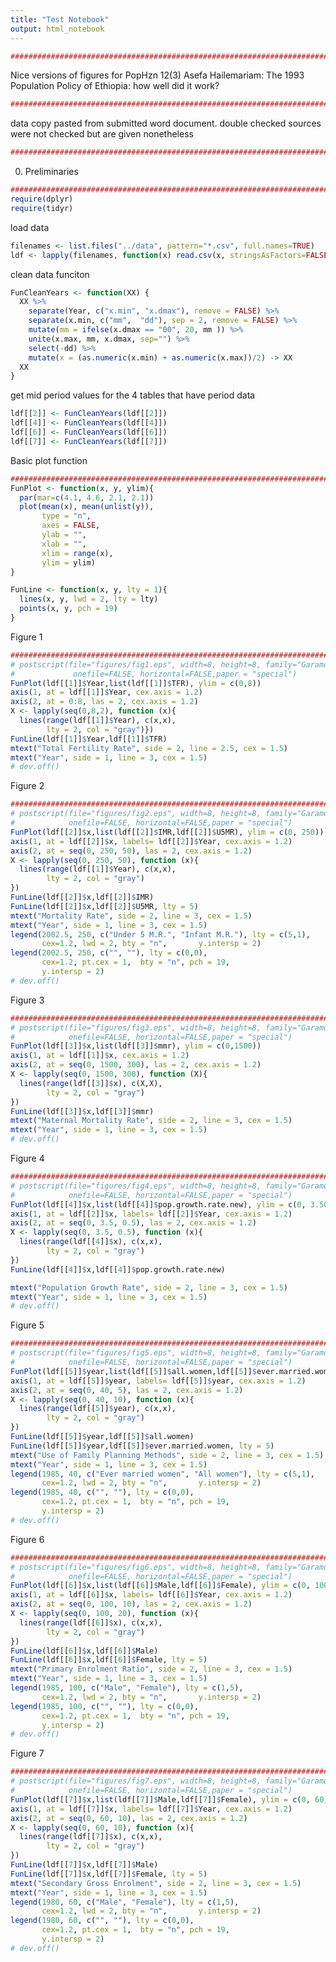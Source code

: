 ```yaml
---
title: "Test Notebook"
output: html_notebook
---
```

```r
###############################################################################
```

Nice versions of figures for PopHzn 12(3) 
Asefa Hailemariam: The 1993 Population Policy of Ethiopia: how well did it work?

```r
###############################################################################
```

data copy pasted from submitted word document. double checked
sources were not checked but are given nonetheless

```r
###############################################################################
```

00. Preliminaries

```r
###############################################################################
require(dplyr)
require(tidyr)
```

load data

```r
filenames <- list.files("../data", pattern="*.csv", full.names=TRUE)
ldf <- lapply(filenames, function(x) read.csv(x, stringsAsFactors=FALSE))
```

clean data funciton

```r
FunCleanYears <- function(XX) {
  XX %>%
    separate(Year, c("x.min", "x.dmax"), remove = FALSE) %>%
    separate(x.min, c("mm",  "dd"), sep = 2, remove = FALSE) %>%
    mutate(mm = ifelse(x.dmax == "00", 20, mm )) %>%
    unite(x.max, mm, x.dmax, sep="") %>%
    select(-dd) %>%
    mutate(x = (as.numeric(x.min) + as.numeric(x.max))/2) -> XX
  XX
}
```

get mid period values for the 4 tables that have period data

```r
ldf[[2]] <- FunCleanYears(ldf[[2]])
ldf[[4]] <- FunCleanYears(ldf[[4]])
ldf[[6]] <- FunCleanYears(ldf[[6]])
ldf[[7]] <- FunCleanYears(ldf[[7]])
```

Basic plot function 

```r
###############################################################################
FunPlot <- function(x, y, ylim){
  par(mar=c(4.1, 4.6, 2.1, 2.1))
  plot(mean(x), mean(unlist(y)),
       type = "n",
       axes = FALSE, 
       ylab = "",
       xlab = "", 
       xlim = range(x), 
       ylim = ylim)
}

FunLine <- function(x, y, lty = 1){
  lines(x, y, lwd = 2, lty = lty)
  points(x, y, pch = 19)
}
```

Figure 1

```r
###############################################################################
# postscript(file="figures/fig1.eps", width=8, height=8, family="Garamond", 
#             onefile=FALSE, horizontal=FALSE,paper = "special")
FunPlot(ldf[[1]]$Year,list(ldf[[1]]$TFR), ylim = c(0,8))
axis(1, at = ldf[[1]]$Year, cex.axis = 1.2)
axis(2, at = 0:8, las = 2, cex.axis = 1.2)
X <- lapply(seq(0,8,2), function (x){
  lines(range(ldf[[1]]$Year), c(x,x),
        lty = 2, col = "gray")})
FunLine(ldf[[1]]$Year,ldf[[1]]$TFR)
mtext("Total Fertility Rate", side = 2, line = 2.5, cex = 1.5)
mtext("Year", side = 1, line = 3, cex = 1.5)
# dev.off()
```

Figure 2

```r
###############################################################################
# postscript(file="figures/fig2.eps", width=8, height=8, family="Garamond",
#            onefile=FALSE, horizontal=FALSE,paper = "special")
FunPlot(ldf[[2]]$x,list(ldf[[2]]$IMR,ldf[[2]]$U5MR), ylim = c(0, 250))
axis(1, at = ldf[[2]]$x, labels= ldf[[2]]$Year, cex.axis = 1.2)
axis(2, at = seq(0, 250, 50), las = 2, cex.axis = 1.2)
X <- lapply(seq(0, 250, 50), function (x){
  lines(range(ldf[[1]]$Year), c(x,x),
        lty = 2, col = "gray")
})
FunLine(ldf[[2]]$x,ldf[[2]]$IMR)
FunLine(ldf[[2]]$x,ldf[[2]]$U5MR, lty = 5)
mtext("Mortality Rate", side = 2, line = 3, cex = 1.5)
mtext("Year", side = 1, line = 3, cex = 1.5)
legend(2002.5, 250, c("Under 5 M.R.", "Infant M.R."), lty = c(5,1),
       cex=1.2, lwd = 2, bty = "n",       y.intersp = 2)
legend(2002.5, 250, c("", ""), lty = c(0,0),
       cex=1.2, pt.cex = 1,  bty = "n", pch = 19,
       y.intersp = 2)
# dev.off()
```

Figure 3

```r
###############################################################################
# postscript(file="figures/fig3.eps", width=8, height=8, family="Garamond",
#            onefile=FALSE, horizontal=FALSE,paper = "special")
FunPlot(ldf[[3]]$x,list(ldf[[3]]$mmr), ylim = c(0,1500))
axis(1, at = ldf[[1]]$x, cex.axis = 1.2)
axis(2, at = seq(0, 1500, 300), las = 2, cex.axis = 1.2)
X <- lapply(seq(0, 1500, 300), function (X){
  lines(range(ldf[[3]]$x), c(X,X),
        lty = 2, col = "gray")
})
FunLine(ldf[[3]]$x,ldf[[3]]$mmr)
mtext("Maternal Mortality Rate", side = 2, line = 3, cex = 1.5)
mtext("Year", side = 1, line = 3, cex = 1.5)
# dev.off()
```

Figure 4

```r
###############################################################################
# postscript(file="figures/fig4.eps", width=8, height=8, family="Garamond",
#            onefile=FALSE, horizontal=FALSE,paper = "special")
FunPlot(ldf[[4]]$x,list(ldf[[4]]$pop.growth.rate.new), ylim = c(0, 3.50))
axis(1, at = ldf[[2]]$x, labels= ldf[[2]]$Year, cex.axis = 1.2)
axis(2, at = seq(0, 3.5, 0.5), las = 2, cex.axis = 1.2)
X <- lapply(seq(0, 3.5, 0.5), function (x){
  lines(range(ldf[[4]]$x), c(x,x),
        lty = 2, col = "gray")
})
FunLine(ldf[[4]]$x,ldf[[4]]$pop.growth.rate.new)

mtext("Population Growth Rate", side = 2, line = 3, cex = 1.5)
mtext("Year", side = 1, line = 3, cex = 1.5)
# dev.off()
```

Figure 5

```r
###############################################################################
# postscript(file="figures/fig5.eps", width=8, height=8, family="Garamond",
#            onefile=FALSE, horizontal=FALSE,paper = "special")
FunPlot(ldf[[5]]$year,list(ldf[[5]]$all.women,ldf[[5]]$ever.married.women), ylim = c(0, 40))
axis(1, at = ldf[[5]]$year, labels= ldf[[5]]$year, cex.axis = 1.2)
axis(2, at = seq(0, 40, 5), las = 2, cex.axis = 1.2)
X <- lapply(seq(0, 40, 10), function (x){
  lines(range(ldf[[5]]$year), c(x,x),
        lty = 2, col = "gray")
})
FunLine(ldf[[5]]$year,ldf[[5]]$all.women)
FunLine(ldf[[5]]$year,ldf[[5]]$ever.married.women, lty = 5)
mtext("Use of Family Planning Methods", side = 2, line = 3, cex = 1.5)
mtext("Year", side = 1, line = 3, cex = 1.5)
legend(1985, 40, c("Ever married women", "All women"), lty = c(5,1),
       cex=1.2, lwd = 2, bty = "n",       y.intersp = 2)
legend(1985, 40, c("", ""), lty = c(0,0),
       cex=1.2, pt.cex = 1,  bty = "n", pch = 19,
       y.intersp = 2)
# dev.off()
```

Figure 6

```r
###############################################################################
# postscript(file="figures/fig6.eps", width=8, height=8, family="Garamond",
#            onefile=FALSE, horizontal=FALSE,paper = "special")
FunPlot(ldf[[6]]$x,list(ldf[[6]]$Male,ldf[[6]]$Female), ylim = c(0, 100))
axis(1, at = ldf[[6]]$x, labels= ldf[[6]]$Year, cex.axis = 1.2)
axis(2, at = seq(0, 100, 10), las = 2, cex.axis = 1.2)
X <- lapply(seq(0, 100, 20), function (x){
  lines(range(ldf[[6]]$x), c(x,x),
        lty = 2, col = "gray")
})
FunLine(ldf[[6]]$x,ldf[[6]]$Male)
FunLine(ldf[[6]]$x,ldf[[6]]$Female, lty = 5)
mtext("Primary Enrolment Ratio", side = 2, line = 3, cex = 1.5)
mtext("Year", side = 1, line = 3, cex = 1.5)
legend(1985, 100, c("Male", "Female"), lty = c(1,5),
       cex=1.2, lwd = 2, bty = "n",       y.intersp = 2)
legend(1985, 100, c("", ""), lty = c(0,0),
       cex=1.2, pt.cex = 1,  bty = "n", pch = 19,
       y.intersp = 2)
# dev.off()
```

Figure 7

```r
###############################################################################
# postscript(file="figures/fig7.eps", width=8, height=8, family="Garamond",
#            onefile=FALSE, horizontal=FALSE,paper = "special")
FunPlot(ldf[[7]]$x,list(ldf[[7]]$Male,ldf[[7]]$Female), ylim = c(0, 60))
axis(1, at = ldf[[7]]$x, labels= ldf[[7]]$Year, cex.axis = 1.2)
axis(2, at = seq(0, 60, 10), las = 2, cex.axis = 1.2)
X <- lapply(seq(0, 60, 10), function (x){
  lines(range(ldf[[7]]$x), c(x,x),
        lty = 2, col = "gray")
})
FunLine(ldf[[7]]$x,ldf[[7]]$Male)
FunLine(ldf[[7]]$x,ldf[[7]]$Female, lty = 5)
mtext("Secondary Gross Enrolment", side = 2, line = 3, cex = 1.5)
mtext("Year", side = 1, line = 3, cex = 1.5)
legend(1980, 60, c("Male", "Female"), lty = c(1,5),
       cex=1.2, lwd = 2, bty = "n",       y.intersp = 2)
legend(1980, 60, c("", ""), lty = c(0,0),
       cex=1.2, pt.cex = 1,  bty = "n", pch = 19,
       y.intersp = 2)
# dev.off()
```

